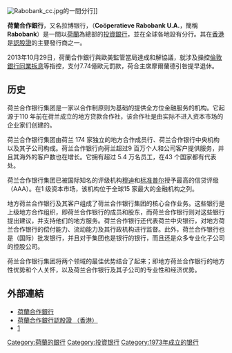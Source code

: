 {{Infobox_Company |
  company_name   = 荷蘭合作銀行 |
  company_logo   = [[File:rabobank.gif|File:rabobank.gif]] |
  company_type   = [[私營|私營]] |
  company_slogan = |
  foundation     = 1973年|
  location       = [[荷蘭|荷蘭]][[烏德勒支|烏德勒支]]|
  chairman       = 里納斯·敏德賀德（Rinus minderhoud）|
  CFO            = 伯特·布魯金特（Bert Bruggink） |
  雇员人数          = |
  industry       = [[金融|金融]]|
  products       = [[投资银行|投资银行]]|
  revenue        = |
  net_income     = |
  homepage       = [http://www.rabobank.com/ www.rabobank.com]
}}

[[File:Rabobank_cc.jpg|thumb]]的一間分行]]

'''荷蘭合作銀行'''，又名拉博银行，（'''Coöperatieve Rabobank U.A.'''，簡稱'''Rabobank'''）是一間以[[荷蘭|荷蘭]]為總部的[[投資銀行|投資銀行]]，並在全球各地設有分行。其在[[香港|香港]]是[[認股證|認股證]]的主要發行商之一。

2013年10月29日，荷蘭合作銀行與歐美監管當局達成和解協議，就涉及操控[[倫敦銀行同業拆息|倫敦銀行同業拆息]]等指控，支付7.74億歐元罰款，荷合主席摩爾蘭德引咎提早退休。

== 历史 ==
荷兰合作银行集团是一家以合作制原则为基础的提供全方位金融服务的机构。它起源于110 年前在荷兰成立的地方贷款合作社，该合作社是由实际不进入资本市场的企业家们创建的。

荷兰合作银行集团由荷兰 174 家独立的地方合作成员行、荷兰合作银行中央机构以及其子公司构成。荷兰合作银行向荷兰超过9 百万个人和公司客户提供服务，并且其海外的客户数也在增长。它拥有超过 5.4 万名员工，在43 个国家都有代表处。

荷兰合作银行集团已被国际知名的评级机构[[穆迪|穆迪]]和[[标准普尔|标准普尔]]授予最高的信贷评级（AAA）。在1 级资本市场，该机构位于全球15 家最大的金融机构之列。

地方荷兰合作银行及其客户组成了荷兰合作银行集团的核心合作业务。这些银行是上级地方合作组织，即荷兰合作银行的成员和股东，而荷兰合作银行则对这些银行提出建议，并支持他们的地方服务。荷兰合作银行还代表荷兰中央银行，对地方荷兰合作银行的偿付能力、流动能力及其行政机构进行监督。此外，荷兰合作银行也是（国际）批发银行，并且对于集团也是银行的银行，而且还是众多专业化子公司的控股公司。

荷兰合作银行集团将两个领域的最佳优势结合了起来；即地方荷兰合作银行的地方性优势和个人关怀，以及荷兰合作银行及其子公司的专业性和经济优势。

== 外部連結 ==
* [http://www.rabobank.com/content/ 荷蘭合作銀行] {{Wayback|url=http://www.rabobank.com/content/ |date=20071021032449 }}
* [http://www.rabobank.com/content/private_clients/asia/warrants/index.jsp 荷蘭合作銀行認股證 （香港）] {{Wayback|url=http://www.rabobank.com/content/private_clients/asia/warrants/index.jsp |date=20071117144902 }}
* [http://www.rabobank.com/content/investor_relations/other_languages.jsp] {{Wayback|url=http://www.rabobank.com/content/investor_relations/other_languages.jsp |date=20080704180512 }}
{{commonscat|Rabobank}}


{{50 largest US banks}}
{{主要投资银行}}

[[Category:荷蘭的銀行|Category:荷蘭的銀行]]
[[Category:投資银行|Category:投資银行]]
[[Category:1973年成立的银行|Category:1973年成立的银行]]